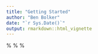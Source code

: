 ```yaml
---
title: "Getting Started"
author: "Ben Bolker"
date: "`r Sys.Date()`"
output: rmarkdown::html_vignette
---
```


%\VignetteIndexEntry{getting started}
%\VignetteEngine{knitr::rmarkdown}
%\VignetteEncoding{UTF-8}
\documentclass[12pt]{article}
\input{nlipreamble}

%% code listing
\usepackage{listings}
\usepackage{color}
\lstset{
    showstringspaces=false,
    basicstyle=\ttfamily,
    commentstyle=\color[grey]{0.6},
    stringstyle=\color[RGB]{255,150,75}
}
\newcommand{\inlinecode}[2]{{\lstinline[language=#1]$#2$}}
\renewcommand{\code}[1]{\inlinecode{R}{#1}}

```r
knitr::opts_chunk$set(
  collapse = TRUE,
  fig.height = 4,
  dev = "png",
  ##dev = "tikz",
  cache = FALSE,
  error = FALSE,  ## override knitr::knit() default
  ## error=TRUE,  ## allow run to continue with error (good for debugging1)
  ##warning=FALSE,
  comment = "#>"
)
options(warn=-1)
```

\title{\texttt{McMasterPandemic}: getting started}

\author{Ben Bolker and David Earn\\\texttt{earn@math.mcmaster.ca}}

\begin{document}
\linenumbers

\maketitle

\begin{abstract}
  \texttt{McMasterPandemic} is an R package that provides tools
  for simulating and forecasting infectious disease outbreaks, using
  compartmental epidemic models.  The primary mechanistic framework is
  a susceptible-exposed-infectious-removed (SEIR) model, with
  additional compartments for individuals in acute and intensive care
  units in hospitals.
\end{abstract}

\tableofcontents

## Installation

Use \code{remotes::install_github("bbolker/McMasterPandemic")} to install the latest version of the package.

```r
library(McMasterPandemic)
```

In this vignette we'll also use some other packages:

```r
library(ggplot2); theme_set(theme_bw())
library(cowplot)
```

## Data requirements

\paragraph{Parameters}

To run simulations, a few parameter values must be specified.
Set these by editing the example params file, which is converted
to a \code{params_pansim} object by \code{read_params()}.
In the example, the time unit is assumed to be days.

The term ``in acute care'' means ``in hospital but not in the
intensive care unit (ICU)''.

```r
params1 <- read_params("ICU1.csv")
```
\noindent
(by default \code{read_params} looks first in the working directory
for CSV files, then in the \code{params} directory installed with the
package (\code{system.file("params", package="McMasterPandemic")}).
All the built-in parameter files can be found as follows:

```r
folder <- system.file("params", package="McMasterPandemic")
list.files(folder)
```
\noindent
If you want to edit one of these files, you need to copy it to your
working directory first.  To find the full path to \texttt{ICU1.csv},
for example, use:
```r
system.file("params/ICU1.csv", package="McMasterPandemic")
```

If \code{p} is a parameter set (e.g., the result of
\code{read_params}), then \code{print(p, describe=TRUE)} or,
equivalently, \code{describe_params(p)} will return a data frame with
a column giving the meaning of each parameter.
```r
knitr::kable(describe_params(params1))
```

\bigskip

The \code{summary} method for \code{params_pansim} objects returns the
initial exponential growth rate ($r_0$), the doubling time
($\log{2}/r_0$), the mean generation interval ($\overline{G}$), and
the basic reproduction number

%%
\begin{equation*}
\R_0 = \beta_0 \left\{
\alpha \frac{C_{\rm a}}{\gamma_{\rm a}}
+
(1-\alpha)\left[ \frac{C_{\rm p}}{\gamma_{\rm p}}
  + \mu(1-\texttt{iso}_{\rm m})\frac{C_{\rm m}}{\gamma_{\rm m}}
  + (1-\mu)(1-\texttt{iso}_{\rm s})\frac{C_{\rm s}}{\gamma_{\rm s}} \right]
  \right\} \,.
\end{equation*}

```r
knitr::kable(round(t(summary(params1)),2))
```

\bigskip\noindent
The components of $\R_0$ (the reproduction number associated with each infectious compartment) can also be extracted.

```r
knitr::kable(round(t(get_R0(params1, components=TRUE)),2))
```

\paragraph{Initial conditions}

The initial state must also be set, but it is sufficient to specify
the parameter set (a \code{params_pansim} object), in which case
the population size and initially exposed population will be taken from the parameters (in this case all non-exposed individuals
are assumed to be susceptible).

```r
state1 <- make_state(params=params1)
```

\paragraph{Start and end dates}

Dates on which the simulation starts and ends must be stated.  If
there are no observations that you are aiming to match, then these
dates are arbitrary and only the length of time matters.

```r
sdate <- "2020-02-10"
edate <- "2020-06-01"
```

## Running a simulation{#sec:run_sim}

A simple deterministic simulation is run as follows, and returns a
\code{pansim} object.  The \code{summary} method computes the times
and magnitudes of peak demands on acute care (H) and intenstive care
(ICU), and the basic reproduction number $\R_0$.

```r
res1 <- run_sim(params=params1, state=state1, start_date=sdate, end_date=edate)
summary(res1)
```

The \code{plot} method for \code{pansim} objects returns a
\code{ggplot} object, optionally on a log scale.

```r
plot_grid(plot(res1, log=TRUE),  ## logarithmic
          plot(res1))  ## linear
```

### Stochasticity

The effects of observation error are easy to
explore with the \code{stoch} argument to \code{run_sim}.
The \code{obs_disp} parameter is the dispersion parameter for a \href{https://en.wikipedia.org/wiki/Negative_binomial_distribution}{negative
binomial} (if the mean and variance are $\mu$ and $\sigma^2$,
respectively, then
$\sigma^2=\mu + \frac{\mu^2}{\text{obs_disp}}$).

```r
set.seed(101)
params1obs <- update(params1, obs_disp=200)
res1obs <- run_sim(params1obs, state1, start_date=sdate, end_date=edate,
                   stoch=c(obs=TRUE, proc=FALSE))
summary(res1obs)
plot_grid(plot(res1obs, log=TRUE),
          plot(res1obs))
```

To simulate with process error, use \code{stoch=c(..., proc=TRUE)}. By default, this simulates only demographic stochasticity, which has little effect in a large epidemic.

```r
params1proc <- update(params1,E0=200,proc_disp=0)  ## demog stoch only
res1proc <- run_sim(params1proc, start_date=sdate, end_date=edate,
                    stoch=c(obs=FALSE, proc=TRUE))
```

Making \code{proc_disp} positive simulates with additional process noise:

```r
params1proc2 <- update(params1,E0=200, proc_disp=0.5, obs_disp=5)
res1proc2 <- run_sim(params1proc2, start_date=sdate, end_date=edate,
                    stoch=c(obs=FALSE, proc=TRUE))
plot_grid(plot(res1proc2, log=TRUE), plot(res1proc2))
```

\paragraph{Technical note.}

Demographic noise is included by calculating probabilities from the
rates and then drawing a multinomial sample to determine how many
individuals move from one compartment to each of the others.  With
pure demographic noise, the CV is very small with only $\sim1000$
individuals moving among compartments.  Process dispersion
(\code{proc_disp}; ``overdispersed demographic stochasticity'') is
implemented using \code{pomp::reulermultinom}, which adds gamma white
noise to the event rates.  For some discussion of this, see p.\,274
and Appendix~A of the ``plug-and-play'' paper by He *et al.*
(2010, \emph{J.\ R.\ Soc.\ Interface} {\bfseries7}, 271--283,
doi:\texttt{10.1098/rsif.2009.0151}.  \david{The intensity of the
  gamma white noise process (\code{proc_disp}) has units
  (*cf.*~$\sigma_{\rm SE}$ in He *et al.*); it would be
  easier to think about the cofficient of variation (CV) rather than
  standard deviation (sd).}

\david{Notes scribbled from discussion with BB: To get CIs on a
  forecast, we could hack by adjusting \code{proc_disp} until getting
  CIs that are plausibly wide; estimating this number is a can of
  worms.  A slighty more principaled way to decide on that number: fit
  params, then run sims with different combinations of obs and proc
  noise that yield noise like in the data: then infer how observed
  noise is divided btw proc and measurement error.}

\david{DC commented on 19 Apr 2020 (`MP updates' thread): ``5/ I have
  had the same question for a while regarding noise amplitude… I
  usually look at the variance of the data as a guidance, but never
  did anything formal.  6/ I often find myself starting with MCMC,
  just to give it up for ABC or something else a few days/weeks down
  the road because I end up spending way too much time in trying to
  fix more or less technical issues regarding convergence (I use Stan
  nearly all the time, maybe that’s why…).''}

### Time-dependent transmission rate

Implementing known changes in transmission rate (e.g., resulting from
social distancing measures) is straighforward via the \code{time_pars}
argument.  The following reduces $\beta_0$ (and hence $\R_0$) to 50\%
of its original value on 10 March 2020, and to 10\% of its original
value on 25 March 2020.

Setting \code{ndt=20} forces 20 intermediate time steps to occur
between each saved step.  (Try it with \code{ndt=1} to see why this is
a good idea.)

Setting \code{condense=FALSE} retains all variables in the output,
rather than collapsing into a single $I$ class *etc.*

```r
time_pars <- data.frame(Date=c("2020-03-10","2020-03-25"),
                      Symbol=c("beta0","beta0"),
                      Relative_value=c(0.5,0.1))
restimedep <- run_sim(params1,state1,start_date=sdate,end_date=edate,
                      params_timevar=time_pars,ndt=20, condense=FALSE)
summary(restimedep)
plot_grid(plot(restimedep, log=TRUE, condense=FALSE),
          plot(restimedep, condense=FALSE))
```

## Changing parameters

Some parameters you might wish to change are not directly available in
the parameter file.  Instead, you can adjust them using
\code{fix_pars()}.  For example, if you would like to change the
default value of $\R_0$ implied in the parameter list \code{params1}
you can do the following.

```r
print(summary(params1))
## Change R0 to 2
newparams1 <- fix_pars(params1, target=c(R0=2))
print(summary(newparams1))
```

\david{See \texttt{refactor.Rmd} for functions not yet described here.}

## Calibration

In a typical epidemic forecasting application, we have imperfect
information about the parameters and a time series of reported events
(e.g., cases, hospitalizations, deaths, *etc.*).  Our goal is to
predict the future course of the outbreak, and to determine how it
will differ under various intervention scenarios.

The natural approach is to find a set of parameters that lies within
the estimated constraints and best fits the observed part of the
epidemic.  This is referred to as ``calibrating'' the model to the data.

Unsurprisingly, there is a function \code{calibrate()} for doing just this.

Imagine that the simulated data saved in \code{res1obs} were the
observed data to which want to fit the model.  We can calibrate to
these data as follows.

Note that \code{calibrate()} requires the data come in ``long form'', which means that for each date on which we have data, there are separate rows for each type of data (report, death, hospitalization, *etc*).  This is in contrast to ``wide form'', for which there is one row for each date, and separate columns for each observed variable.

\david{I am not supressing warnings so users aren't alarmed when they see these warnings themselves.  We should, of course, consider revisions that either avoid warnings or explain clearly to the user how to resolve them.}

```r
library(dplyr)
## pull out only the reported cases and convert to long form:
report_data <- (res1obs
    %>% mutate(value=round(report), var="report")
    %>% select(date, value, var)
    %>% na.omit()
)
head(report_data)
## beta0 is the only parameter we're going to optimize:
opt_pars <- list(params = c(beta0=0.1))
## fit beta0 based on the report data:
fitted.mod <- calibrate(
    data = report_data
  , start_date = sdate
    ## skip breaks that are present by default:
  , time_args = list(break_dates = NULL)
  , base_params = params1obs
  , opt_pars = opt_pars
  ##, debug_plot = TRUE # instructive plotting during optimization
)
## plot the resulting fit
plot(fitted.mod, data=report_data)
## spit out fitted parameters (in this case, just beta0)
coef(fitted.mod, "fitted")
```
\noindent
That worked well, given that the value of \code{beta0} used
for the simulation was 1.
You might want to try running the above interactive
without commenting out ``\code{debug_plot = TRUE}''.
This will allow you to see the process of fitting the
model to the data. Note, however, that this instructive
visualization of the optimization process will slow down
the optimization by an order of magnitude.

Let's now now try to fit the model to both reports and deaths.
It is easiest to create the required long-form data frame
using the \code{pivot_longer} function in the \code{tidyr} package.

```r
library(tidyr)
report_death_data <- (res1obs
    %>% select(date, report, death)
    %>% pivot_longer(names_to = "var", -date)
    %>% mutate(value=round(value))
    %>% na.omit()
)
head(report_death_data, n=12)
```

Now let's fit to both reports and deaths.

```r
## beta0 is the only parameter we're going to optimize:
opt_pars <- list(params = c(beta0=0.1))
fitted.mod <- calibrate(
    data = report_death_data
  , start_date = sdate
    ## skip breaks that are present by default:
  , time_args = list(break_dates = NULL)
  , base_params = params1obs
  , opt_pars = opt_pars
  ##, debug_plot = TRUE # instructive plotting during optimization
)
plot(fitted.mod, data=report_death_data)
```
\noindent
If you wish, you can plot just the data being fitted, and the fitted
model, via:
```r
plot(fitted.mod, data=report_death_data,
     predict_args=list(keep_vars=c("report","death")))
```
\noindent
That fit looks remarkably good.  Let's see how good:
```r
coef(fitted.mod, "fitted") # spit out fitted parameters
summary(coef(fitted.mod))
```
\noindent
Amazing: our fitted \code{beta0} is exactly the value used
in the simulation that generated the data.
Note that in the summary at the end, \code{r0} refers to the
initial exponential growth rate from the fitted model.
This provides an alternative to the \code{epigrowthfit}
package for fitting epidemic growth rates.

Finally, consider the case where we have both observation and process noise.  Fitting to these data won't do as well, because \code{calibrate()} does not have a way of fitting to process noise.  Consequently, the quality of our fit can be expected to be worse.  Of course, real data always contain process noise\dots

```r
report_data <- (res1proc2
    %>% mutate(value=round(report), var="report")
    %>% select(date, value, var)
    %>% na.omit()
)
## beta0 is the only parameter we're going to optimize:
opt_pars <- list(params = c(beta0=0.1))
fitted.mod <- calibrate(
    data = report_data
  , start_date = sdate
    ## skip breaks that are present by default:
  , time_args = list(break_dates = NULL)
  , base_params = params1proc2
  , opt_pars = opt_pars
  ##, debug_plot = TRUE # instructive plotting during optimization
)
plot(fitted.mod, data=report_data)
coef(fitted.mod, "fitted") # spit out fitted parameters
summary(coef(fitted.mod,"all"))
```
\noindent
As above, you can plot just the data being fitted, and the fitted
model, via:
```r
plot(fitted.mod, data=report_data, predict_args=list(keep_vars="report"))
```

### Troubleshooting calibrations

If you find that the fitted model trajectory is peculiarly jagged, the
likely culprit is the time step.  In this case, increase the number of
internal time steps per time step (\code{ndt}), via adding
\code{sim_args} to your \code{calibrate()} call, e.g.
\code{sim\_args = list(ndt=2)}.

\noindent
You may need to experiment with \code{ndt} to get a smooth result.

## Scenario exploration

Typically, after calibrating to observed data, you are likely to be
interested in forecasting what might happen in the future, under
various scenarios of possible changes in control measures/policies.
Here, we give an example involving changing the transmission rate
($\beta$) in the future.

First we load some data manipulation packages for convenience.
```r
library(zoo)
library(tidyverse)
```
\noindent
Now we modify the \code{run_sim} example (\cref{sec:run_sim}).  We
first check that setting \code{Relative_value=1} and using
non-\code{timevar} \code{run_sim} yield the same results.
```r
params <- read_params("ICU1.csv")
pp <- fix_pars(params, target = c(R0 = 1.3, Gbar=6))
state <- make_state(params=pp)
startdate <- as.Date("2020-01-01")
enddate <- as.Date("2020-10-01")
```
\noindent
This is checking if we can get the same thing if we don't add stoch:
```r
sim0 <- run_sim(pp,state,start_date=startdate,end_date=enddate)
gg0 <- (ggplot(sim0,aes(x=date))
	+ geom_point(aes(y=incidence))
)
print(gg0)
```
\noindent
We want a dataframe that includes the time varying relative $\beta$ at
each saved time point.  If relative $\beta$ is constant though time,
it should give back the same trajectory.
```r
time_pars <- data.frame(Date=as.Date(startdate:enddate)
	, Symbol="beta0"
	, Relative_value=1
)
	# , stringsAsFactors=FALSE)
```
\noindent
This fits a \code{timevar} dataframe where \code{beta0=1}:
```r
sim0_t <- update(sim0, params_timevar=time_pars)
print(gg0
	+ geom_point(data=sim0_t, aes(x=date,y=incidence), color="red")
)
```
\noindent
Now, as an example, we set relative $\beta$ to drop by a factor of 2
(linearly) between 1 July 2020 and 1 Oct 2020.
```r
lockdown <- as.Date("2020-07-01")
time_pars2 <-
    data.frame(Date=as.Date(startdate:enddate)
             , Symbol="beta0"
             , Relative_value =
                   c(rep(1, length(startdate:lockdown)-1)
                   , seq(1,0.5,length.out = length(lockdown:enddate))
                     )
               )
##print(time_pars2)
head(time_pars2)
```

```r
sim0_t_reduce <- update(sim0, params_timevar=time_pars2)
gg_rel_beta <- (ggplot(time_pars, aes(x=Date))
	+ geom_point(aes(y=Relative_value))
	+ geom_point(data=time_pars2, aes(x=Date, y=Relative_value), color="red")
)
```
\noindent
We can now look at the relative value of $\beta$ in each scenario, and the corresponding forecasted epidemic curves.
```r
print(gg_rel_beta)
print(gg0
		+ geom_point(data=sim0_t_reduce, aes(x=date,y=incidence), color="red")
)
```

\end{document}
